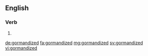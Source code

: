 ==English==

===Verb===
{{head|en}}

# {{en-past of|gormandize}}

[[de:gormandized]]
[[fa:gormandized]]
[[mg:gormandized]]
[[sv:gormandized]]
[[vi:gormandized]]